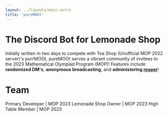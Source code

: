 ```yaml
---
layout: ../layouts/main.astro
title: 'pureMOOt'
---
```



# The Discord Bot for Lemonade Shop

Initially written in two days to compete with Tea Shop (Unofficial MOP 2022 server)'s
purrMOOt, pureMOOt serves a vibrant community of invitees to the 2023
Mathematical Olympiad Program (MOP)! Features
include **randomized DM's**, **anonymous broadcasting**, and **administering
[reaper](https://aops.com/reaper)**!

# Team

<div class="grid grid-cols-1 md:grid-cols-2">
<Team name="Juni Kim" username="jkmmm3" picture="https://avatar.artofproblemsolving.com/avatar_536071.png">
  Primary Developer | MOP 2023
</Team>
<Team name="Advaith Avadhanam" username="advaith7149" picture="https://cdn.discordapp.com/avatars/753351321062735902/7e51744d4e53be76e2f145652ab13b7a.png?size=1024">
  Lemonade Shop Owner | MOP 2023
</Team>
<Team name="Emily Yu" username="poliarn" picture="https://cdn.discordapp.com/avatars/834972148866482227/9f3464b1c3e1185879d3d49f9060c4b7.png?size=1024">
  High Table Member | MOP 2023
</Team>
</div>
